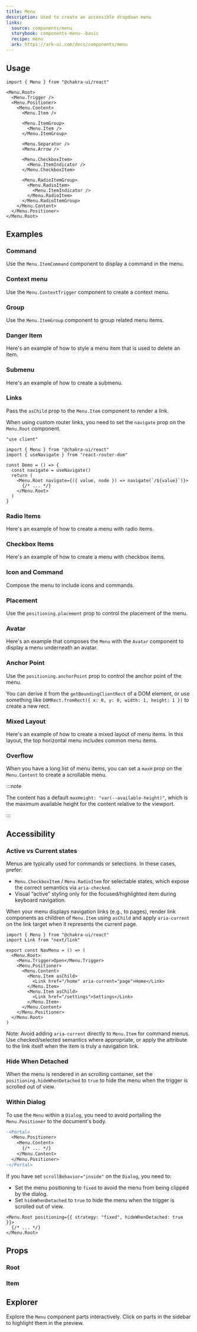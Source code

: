 ```yaml
---
title: Menu
description: Used to create an accessible dropdown menu
links:
  source: components/menu
  storybook: components-menu--basic
  recipe: menu
  ark: https://ark-ui.com/docs/components/menu
---
```


<ExampleTabs name="menu-basic" />

## Usage

```tsx
import { Menu } from "@chakra-ui/react"
```

```tsx
<Menu.Root>
  <Menu.Trigger />
  <Menu.Positioner>
    <Menu.Content>
      <Menu.Item />

      <Menu.ItemGroup>
        <Menu.Item />
      </Menu.ItemGroup>

      <Menu.Separator />
      <Menu.Arrow />

      <Menu.CheckboxItem>
        <Menu.ItemIndicator />
      </Menu.CheckboxItem>

      <Menu.RadioItemGroup>
        <Menu.RadioItem>
          <Menu.ItemIndicator />
        </Menu.RadioItem>
      </Menu.RadioItemGroup>
    </Menu.Content>
  </Menu.Positioner>
</Menu.Root>
```

## Examples

### Command

Use the `Menu.ItemCommand` component to display a command in the menu.

<ExampleTabs name="menu-with-command" />

### Context menu

Use the `Menu.ContextTrigger` component to create a context menu.

<ExampleTabs name="menu-with-context-trigger" />

### Group

Use the `Menu.ItemGroup` component to group related menu items.

<ExampleTabs name="menu-with-group" />

### Danger Item

Here's an example of how to style a menu item that is used to delete an item.

<ExampleTabs name="menu-with-danger-item" />

### Submenu

Here's an example of how to create a submenu.

<ExampleTabs name="menu-with-submenu" />

### Links

Pass the `asChild` prop to the `Menu.Item` component to render a link.

<ExampleTabs name="menu-with-links" />

When using custom router links, you need to set the `navigate` prop on the
`Menu.Root` component.

```tsx
"use client"

import { Menu } from "@chakra-ui/react"
import { useNavigate } from "react-router-dom"

const Demo = () => {
  const navigate = useNavigate()
  return (
    <Menu.Root navigate={({ value, node }) => navigate(`/${value}`)}>
      {/* ... */}
    </Menu.Root>
  )
}
```

### Radio Items

Here's an example of how to create a menu with radio items.

<ExampleTabs name="menu-with-radio-items" />

### Checkbox Items

Here's an example of how to create a menu with checkbox items.

<ExampleTabs name="menu-with-checkbox-items" />

### Icon and Command

Compose the menu to include icons and commands.

<ExampleTabs name="menu-with-icon-and-command" />

### Placement

Use the `positioning.placement` prop to control the placement of the menu.

<ExampleTabs name="menu-with-placement" />

### Avatar

Here's an example that composes the `Menu` with the `Avatar` component to
display a menu underneath an avatar.

<ExampleTabs name="menu-with-avatar" />

### Anchor Point

Use the `positioning.anchorPoint` prop to control the anchor point of the menu.

You can derive it from the `getBoundingClientRect` of a DOM element, or use
something like `DOMRect.fromRect({ x: 0, y: 0, width: 1, height: 1 })` to create
a new rect.

<ExampleTabs name="menu-with-anchor-rect" />

### Mixed Layout

Here's an example of how to create a mixed layout of menu items. In this layout,
the top horizontal menu includes common menu items.

<ExampleTabs name="menu-with-mixed-layout" />

### Overflow

When you have a long list of menu items, you can set a `maxH` prop on the
`Menu.Content` to create a scrollable menu.

:::note

The content has a default `maxHeight: "var(--available-height)"`, which is the
maximum available height for the content relative to the viewport.

:::

<ExampleTabs name="menu-with-overflow" />

## Accessibility

### Active vs Current states

Menus are typically used for commands or selections. In these cases, prefer:

- `Menu.CheckboxItem` / `Menu.RadioItem` for selectable states, which expose
  the correct semantics via `aria-checked`.
- Visual “active” styling only for the focused/highlighted item during
  keyboard navigation.

When your menu displays navigation links (e.g., to pages), render link
components as children of `Menu.Item` using `asChild` and apply
`aria-current` on the link target when it represents the current page.

```tsx
import { Menu } from "@chakra-ui/react"
import Link from "next/link"

export const NavMenu = () => (
  <Menu.Root>
    <Menu.Trigger>Open</Menu.Trigger>
    <Menu.Positioner>
      <Menu.Content>
        <Menu.Item asChild>
          <Link href="/home" aria-current="page">Home</Link>
        </Menu.Item>
        <Menu.Item asChild>
          <Link href="/settings">Settings</Link>
        </Menu.Item>
      </Menu.Content>
    </Menu.Positioner>
  </Menu.Root>
)
```

Note: Avoid adding `aria-current` directly to `Menu.Item` for command menus. Use
checked/selected semantics where appropriate, or apply the attribute to the
link itself when the item is truly a navigation link.

### Hide When Detached

When the menu is rendered in an scrolling container, set the
`positioning.hideWhenDetached` to `true` to hide the menu when the trigger is
scrolled out of view.

<ExampleTabs name="menu-with-hide-when-detached" />

### Within Dialog

To use the `Menu` within a `Dialog`, you need to avoid portalling the
`Menu.Positioner` to the document's body.

```diff
-<Portal>
  <Menu.Positioner>
    <Menu.Content>
      {/* ... */}
    </Menu.Content>
  </Menu.Positioner>
-</Portal>
```

If you have set `scrollBehavior="inside"` on the `Dialog`, you need to:

- Set the menu positioning to `fixed` to avoid the menu from being clipped by
  the dialog.
- Set `hideWhenDetached` to `true` to hide the menu when the trigger is scrolled
  out of view.

```tsx
<Menu.Root positioning={{ strategy: "fixed", hideWhenDetached: true }}>
  {/* ... */}
</Menu.Root>
```

<ExampleTabs name="menu-within-dialog" />

## Props

### Root

<PropTable component="Menu" part="Root" />

### Item

<PropTable component="Menu" part="Item" />

## Explorer

Explore the `Menu` component parts interactively. Click on parts in the sidebar
to highlight them in the preview.

<Explorer name="menu-explorer" />
